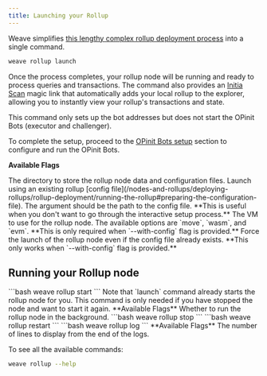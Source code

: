 ```yaml
---
title: Launching your Rollup
---
```


Weave simplifies [this lengthy complex rollup deployment process](/nodes-and-rollups/deploying-rollups/rollup-deployment/introduction) into a single command.

```bash
weave rollup launch
```

Once the process completes, your rollup node will be running and ready to process queries and transactions.
The command also provides an [Initia Scan](https://scan.testnet.initia.xyz/) magic link that automatically adds your local rollup to the explorer, allowing you to instantly view your rollup's transactions and state.

<Note>
This command only sets up the bot addresses but does not start the OPinit Bots (executor and challenger).

To complete the setup, proceed to the [OPinit Bots setup](/developers/developer-guides/tools/clis/weave-cli/rollup-management/opinit-bots) section to configure and run the OPinit Bots.
</Note>

**Available Flags**

<ParamField path="--minitia-dir" type="string" default="~/.minitia">
  The directory to store the rollup node data and configuration files.
</ParamField>
<ParamField path="--with-config" type="string">
  Launch using an existing rollup [config
  file](/nodes-and-rollups/deploying-rollups/rollup-deployment/running-the-rollup#preparing-the-configuration-file).
  The argument should be the path to the config file. **This is useful when you
  don't want to go through the interactive setup process.**
</ParamField>
<ParamField path="--vm" type="string">
  The VM to use for the rollup node. The available options are `move`, `wasm`,
  and `evm`. **This is only required when `--with-config` flag is provided.**
</ParamField>
<ParamField path="--force,-f" type="boolean" default="false">
  Force the launch of the rollup node even if the config file already exists.
  **This only works when `--with-config` flag is provided.**
</ParamField>

## Running your Rollup node

<Tabs>
  <Tab title="Start">
    ```bash weave rollup start ```
    <Note>
      Note that `launch` command already starts the rollup node for you. This
      command is only needed if you have stopped the node and want to start it
      again.
    </Note>
    **Available Flags**
    <ParamField path="--detach, -d" type="boolean" default="false">
      Whether to run the rollup node in the background.
    </ParamField>
  </Tab>
  <Tab title="Stop">```bash weave rollup stop ```</Tab>
  <Tab title="Restart">```bash weave rollup restart ```</Tab>
  <Tab title="View logs">
    ```bash weave rollup log ``` **Available Flags**
    <ParamField path="-n" type="number" default="100">
      The number of lines to display from the end of the logs.
    </ParamField>
  </Tab>
</Tabs>

To see all the available commands:

```bash
weave rollup --help
```
